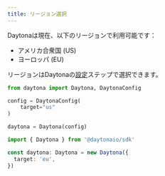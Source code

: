 ```yaml
---
title: リージョン選択
---
```



Daytonaは現在、以下のリージョンで利用可能です：

- アメリカ合衆国 (US)
- ヨーロッパ (EU)

リージョンはDaytonaの[設定](/docs/ja/configuration)ステップで選択できます。

```python
from daytona import Daytona, DaytonaConfig

config = DaytonaConfig(
    target="us"
)

daytona = Daytona(config)
```

```typescript
import { Daytona } from '@daytonaio/sdk'

const daytona: Daytona = new Daytona({
  target: 'eu',
})
```
